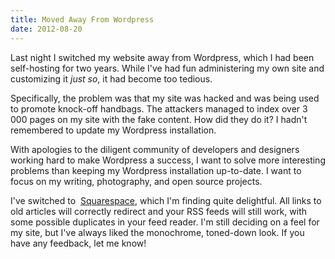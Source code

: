 ```yaml
---
title: Moved Away From Wordpress
date: 2012-08-20
---
```



Last night I switched my website away from Wordpress, which I had been self-hosting for two years. While I've had fun administering my own site and customizing it&nbsp;_just so_, it had become too tedious.

Specifically, the problem was that my site was hacked and was being used to promote knock-off handbags. The attackers managed to index over 3 000 pages on my site with the fake content. How did they do it? I hadn't remembered to update my Wordpress installation.

With apologies to the diligent community of developers and designers working hard to make Wordpress a success, I want to solve more interesting problems than keeping my Wordpress installation up-to-date. I want to focus on my writing, photography, and open source projects.

I've switched to&nbsp; [Squarespace](http://www.squarespace.com), which I'm finding quite delightful. All links to old articles will correctly redirect and your RSS feeds will still work, with some possible duplicates in your feed reader. I'm still deciding on a feel for my site, but I've always liked the monochrome, toned-down look. If you have any feedback, let me know!


  